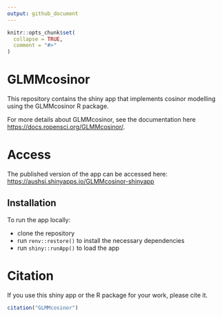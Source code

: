 ```yaml
---
output: github_document
---
```


```r
knitr::opts_chunk$set(
  collapse = TRUE,
  comment = "#>"
)
```

# GLMMcosinor

This repository contains the shiny app that implements cosinor modelling using the GLMMcosinor R package.

For more details about GLMMcosinor, see the documentation here <https://docs.ropensci.org/GLMMcosinor/>.


# Access
The published version of the app can be accessed here: <https://aushsi.shinyapps.io/GLMMcosinor-shinyapp>

## Installation

To run the app locally:

- clone the repository
- run `renv::restore()` to install the necessary dependencies
- run `shiny::runApp()` to load the app

# Citation

If you use this shiny app or the R package for your work, please cite it.

```r
citation("GLMMcosinor")
```

